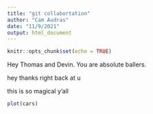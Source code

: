 ```yaml
---
title: "git collabortation"
author: "Cam Audras"
date: "11/9/2021"
output: html_document
---
```


```r
knitr::opts_chunk$set(echo = TRUE)
```

Hey Thomas and Devin. You are absolute ballers.

hey thanks right back at u

this is so magical y'all

```r
plot(cars)
```

```r

```

